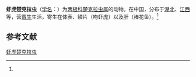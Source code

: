 {{Speciesbox
| name = 虾虎楚克拉虫
| status = 
| status_system = 
| image = 
| genus = Zschokkella
| species = rhinogobides
| authority = (Nie et Li, 1973)<ref name='id9258'>{{cite web| url =http://www.bioinfo.cn/db05/BjdwSpecies.php?action=view&id=9258| title =虾虎楚克拉虫| work =《中国动物物种编目数据库》| publisher =中国科学院微生物研究所| author =中国科学院动物研究所| accessdate =2009-04-16| deadurl =yes| archiveurl =https://web.archive.org/web/20160305064812/http://www.bioinfo.cn/db05/BjdwSpecies.php?action=view&id=9258| archivedate =2016-03-05| df =}}</ref>
}}

'''虾虎楚克拉虫'''（[[学名|学名]]：{{lang|la|''Zschokkella rhinogobides''}}）为[[两极科|两极科]][[楚克拉虫属|楚克拉虫属]]的动物。在中国，分布于[[湖北|湖北]]、[[江西|江西]]等，营[[寄生|寄生]]生活，寄生在体表、鳞片（吻虾虎）以及肝（棒花鱼）。<ref name='id9258'/>

== 参考文献 ==
{{reflist}}

{{Wikispecies|Zschokkella rhinogobides}}

[[Category:楚克拉虫属|虾虎楚克拉虫]]


{{Cnidarian-stub}}